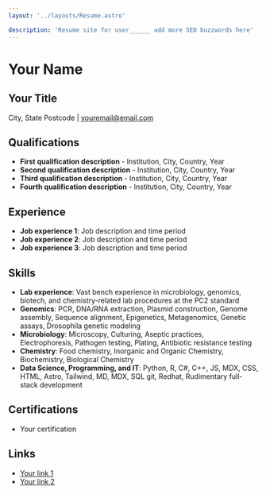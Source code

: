 ```yaml
---
layout: '../layouts/Resume.astro' 

description: 'Resume site for user______ add more SEO buzzwords here'
---
```


# Your Name

## Your Title

City, State Postcode | [youremail@email.com](mailto:{Youremail})

## Qualifications

- **First qualification description** - Institution, City, Country, Year
- **Second qualification description** - Institution, City, Country, Year
- **Third qualification description** - Institution, City, Country, Year
- **Fourth qualification description** - Institution, City, Country, Year

## Experience

- **Job experience 1**: Job description and time period
- **Job experience 2**: Job description and time period
- **Job experience 3**: Job description and time period

## Skills

- **Lab experience**: Vast bench experience in microbiology, genomics, biotech, and chemistry-related lab procedures at the PC2 standard
- **Genomics**: PCR, DNA/RNA extraction, Plasmid construction, Genome assembly, Sequence alignment, Epigenetics, Metagenomics, Genetic assays, Drosophila genetic modeling
- **Microbiology**: Microscopy, Culturing, Aseptic practices, Electrophoresis, Pathogen testing, Plating, Antibiotic resistance testing
- **Chemistry**: Food chemistry, Inorganic and Organic Chemistry, Biochemistry, Biological Chemistry
- **Data Science, Programming, and IT**: Python, R, C#, C++, JS, MDX, CSS, HTML, Astro, Tailwind, MD, MDX, SQL git, Redhat, Rudimentary full-stack development

## Certifications

- Your certification

## Links

- [Your link 1](https://handbook.monash.edu/current/courses/S6005)
- [Your link 2](https://handbook.monash.edu/2021/courses/s2000?year=2021)
